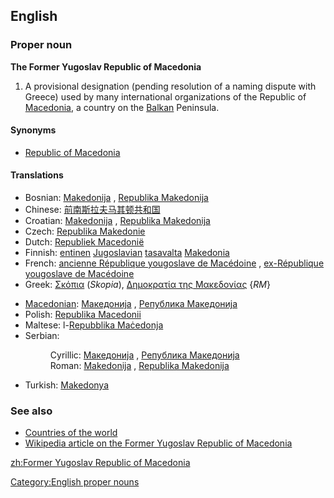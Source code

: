 ==English==

===Proper noun===
'''The Former Yugoslav Republic of Macedonia'''

# A provisional designation (pending resolution of a naming dispute with Greece) used by many international organizations of the Republic of [[Macedonia]], a country on the [[Balkan]] Peninsula.

====Synonyms====
* [[Republic of Macedonia]]

====Translations====
{{trans-top|Republic of Macedonia}}
* Bosnian: [[Makedonija#Bosnian|Makedonija]] {{f}}, [[Republika Makedonija#Bosnian|Republika Makedonija]] {{f}}
* Chinese: [[前南斯拉夫马其顿共和国]]
* Croatian: [[Makedonija#Croatian|Makedonija]] {{f}}, [[Republika Makedonija#Croatian|Republika Makedonija]] {{f}}
* Czech: [[Republika Makedonie]]
* Dutch: [[Republiek Macedonië]]
* Finnish: [[entinen]] [[Jugoslavia|Jugoslavian]] [[tasavalta]] [[Makedonia]]
* French: [[ancienne République yougoslave de Macédoine]] {{f}}, [[ex-République yougoslave de Macédoine]] {{f}}
* Greek: [[Σκόπια]] (''Skopia''), [[Δημοκρατία της Μακεδονίας]] {''RM''} {{f}}
{{trans-mid}}
* [[Macedonian]]: [[Македонија#Macedonian|Македонија]] {{f}}, [[Република Македонија#Macedonian|Република Македонија]] {{f}}
* Polish: [[Republika Macedonii]] {{f}}
* Maltese: l-[[Repubblika Maċedonja]]
* Serbian:
*: Cyrillic: [[Македонија#Serbian|Македонија]] {{f}}, [[Република Македонија#Serbian|Република Македонија]] {{f}}
*: Roman: [[Makedonija#Serbian|Makedonija]] {{f}}, [[Republika Makedonija#Serbian|Republika Makedonija]] {{f}}
* Turkish: [[Makedonya]]
{{trans-bottom}}

===See also===
* [[Appendix:Countries of the world|Countries of the world]]
* [[w:Republic_of_Macedonia|Wikipedia article on the Former Yugoslav Republic of Macedonia]]

[[Category:English proper nouns]]

[[zh:Former Yugoslav Republic of Macedonia]]